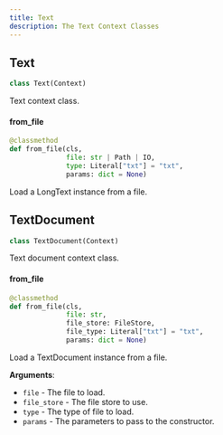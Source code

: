 ```yaml
---
title: Text
description: The Text Context Classes
---
```


## Text

```python
class Text(Context)
```

Text context class.

#### from\_file

```python
@classmethod
def from_file(cls,
              file: str | Path | IO,
              type: Literal["txt"] = "txt",
              params: dict = None)
```

Load a LongText instance from a file.

## TextDocument

```python
class TextDocument(Context)
```

Text document context class.

#### from\_file

```python
@classmethod
def from_file(cls,
              file: str,
              file_store: FileStore,
              file_type: Literal["txt"] = "txt",
              params: dict = None)
```

Load a TextDocument instance from a file.

**Arguments**:

- `file` - The file to load.
- `file_store` - The file store to use.
- `type` - The type of file to load.
- `params` - The parameters to pass to the constructor.

